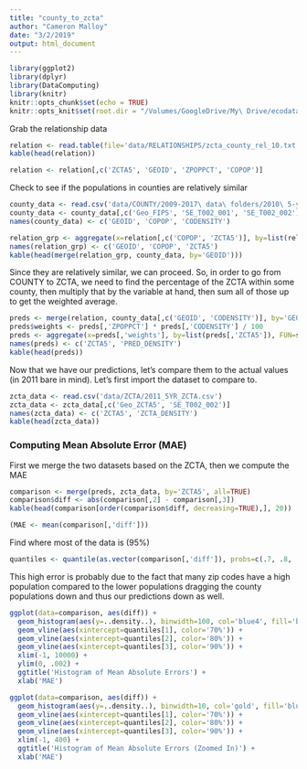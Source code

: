```yaml
---
title: "county_to_zcta"
author: "Cameron Malloy"
date: "3/2/2019"
output: html_document
---
```


```r
library(ggplot2)
library(dplyr)
library(DataComputing)
library(knitr)
knitr::opts_chunk$set(echo = TRUE)
knitr::opts_knit$set(root.dir = "/Volumes/GoogleDrive/My\ Drive/ecodatalab/census")
```

Grab the relationship data

```r
relation <- read.table(file='data/RELATIONSHIPS/zcta_county_rel_10.txt', header=TRUE, sep=',')
kable(head(relation))
```

```r
relation <- relation[,c('ZCTA5', 'GEOID', 'ZPOPPCT', 'COPOP')]
```

Check to see if the populations in counties are relatively similar

```r
county_data <- read.csv('data/COUNTY/2009-2017\ data\ folders/2010\ 5-year/R11887103_SL050.csv')
county_data <- county_data[,c('Geo_FIPS', 'SE_T002_001', 'SE_T002_002')]
names(county_data) <- c('GEOID', 'COPOP', 'CODENSITY')
```

```r
relation_grp <- aggregate(x=relation[,c('COPOP', 'ZCTA5')], by=list(relation[,'GEOID']), FUN='first')
names(relation_grp) <- c('GEOID', 'COPOP', 'ZCTA5')
kable(head(merge(relation_grp, county_data, by='GEOID')))
```

Since they are relatively similar, we can proceed.
So, in order to go from COUNTY to ZCTA, we need to find the percentage of the ZCTA within some county, then multiply that by the variable at hand, then sum all of those up to get the weighted average.

```r
preds <- merge(relation, county_data[,c('GEOID', 'CODENSITY')], by='GEOID')
preds$weights <- preds[,'ZPOPPCT'] * preds[,'CODENSITY'] / 100
preds <- aggregate(x=preds[,'weights'], by=list(preds[,'ZCTA5']), FUN=sum)
names(preds) <- c('ZCTA5', 'PRED_DENSITY')
kable(head(preds))
```

Now that we have our predictions, let's compare them to the actual values (in 2011 bare in mind). Let's first import the dataset to compare to.

```r
zcta_data <- read.csv('data/ZCTA/2011_5YR_ZCTA.csv')
zcta_data <- zcta_data[,c('Geo_ZCTA5', 'SE_T002_002')]
names(zcta_data) <- c('ZCTA5', 'ZCTA_DENSITY')
kable(head(zcta_data))
```

### Computing Mean Absolute Error (MAE)
First we merge the two datasets based on the ZCTA, then we compute the MAE

```r
comparison <- merge(preds, zcta_data, by='ZCTA5', all=TRUE)
comparison$diff <- abs(comparison[,2] - comparison[,3])
kable(head(comparison[order(comparison$diff, decreasing=TRUE),], 20))
```

```r
(MAE <- mean(comparison[,'diff']))
```

Find where most of the data is (95%)

```r
quantiles <- quantile(as.vector(comparison[,'diff']), probs=c(.7, .8, .9))
```

This high error is probably due to the fact that many zip codes have a high population compared to the lower populations dragging the county populations down and thus our predictions down as well.

```r
ggplot(data=comparison, aes(diff)) +
  geom_histogram(aes(y=..density..), binwidth=100, col='blue4', fill='blue4') +
  geom_vline(aes(xintercept=quantiles[1], color='70%')) +
  geom_vline(aes(xintercept=quantiles[2], color='80%')) +
  geom_vline(aes(xintercept=quantiles[3], color='90%')) +
  xlim(-1, 10000) +
  ylim(0, .002) +
  ggtitle('Histogram of Mean Absolute Errors') +
  xlab('MAE')
```

```r
ggplot(data=comparison, aes(diff)) +
  geom_histogram(aes(y=..density..), binwidth=10, col='gold', fill='blue4') +
  geom_vline(aes(xintercept=quantiles[1], color='70%')) +
  geom_vline(aes(xintercept=quantiles[2], color='80%')) +
  geom_vline(aes(xintercept=quantiles[3], color='90%')) +
  xlim(-1, 400) +
  ggtitle('Histogram of Mean Absolute Errors (Zoomed In)') +
  xlab('MAE')
```






